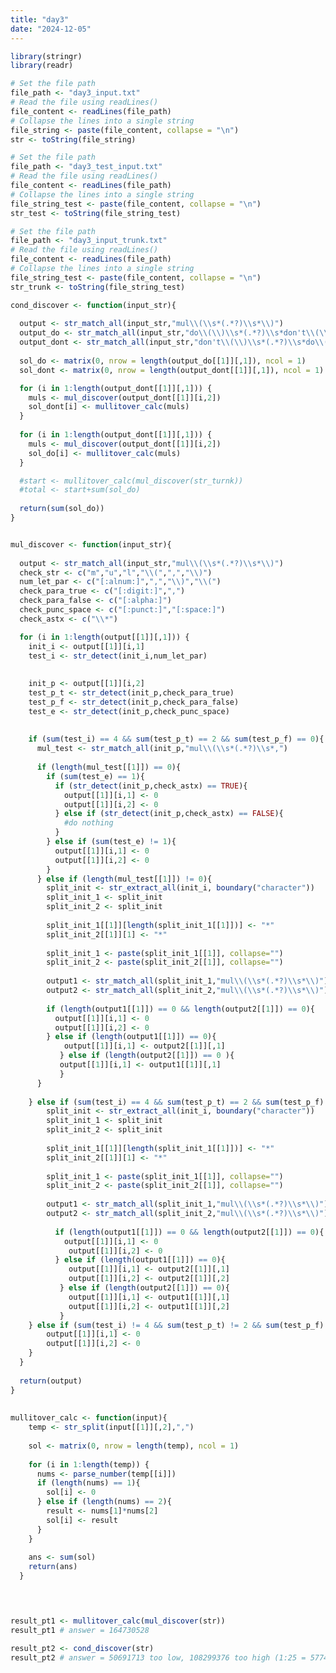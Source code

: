 ```yaml
---
title: "day3"
date: "2024-12-05"
---
```


```r
library(stringr)
library(readr)
```

```r
# Set the file path
file_path <- "day3_input.txt"
# Read the file using readLines()
file_content <- readLines(file_path)
# Collapse the lines into a single string
file_string <- paste(file_content, collapse = "\n")
str <- toString(file_string)

# Set the file path
file_path <- "day3_test_input.txt"
# Read the file using readLines()
file_content <- readLines(file_path)
# Collapse the lines into a single string
file_string_test <- paste(file_content, collapse = "\n")
str_test <- toString(file_string_test)

# Set the file path
file_path <- "day3_input_trunk.txt"
# Read the file using readLines()
file_content <- readLines(file_path)
# Collapse the lines into a single string
file_string_test <- paste(file_content, collapse = "\n")
str_trunk <- toString(file_string_test)
```

```r

cond_discover <- function(input_str){
  
  output <- str_match_all(input_str,"mul\\(\\s*(.*?)\\s*\\)")
  output_do <- str_match_all(input_str,"do\\(\\)\\s*(.*?)\\s*don't\\(\\)")
  output_dont <- str_match_all(input_str,"don't\\(\\)\\s*(.*?)\\s*do\\(\\)")
  
  sol_do <- matrix(0, nrow = length(output_do[[1]][,1]), ncol = 1)
  sol_dont <- matrix(0, nrow = length(output_dont[[1]][,1]), ncol = 1)

  for (i in 1:length(output_dont[[1]][,1])) {
    muls <- mul_discover(output_dont[[1]][i,2])
    sol_dont[i] <- mullitover_calc(muls)
  }
  
  for (i in 1:length(output_dont[[1]][,1])) {
    muls <- mul_discover(output_dont[[1]][i,2])
    sol_do[i] <- mullitover_calc(muls)
  }

  #start <- mullitover_calc(mul_discover(str_turnk)) 
  #total <- start+sum(sol_do)
  
  return(sum(sol_do))
}


mul_discover <- function(input_str){
  
  output <- str_match_all(input_str,"mul\\(\\s*(.*?)\\s*\\)")
  check_str <- c("m","u","l","\\(",",","\\)")
  num_let_par <- c("[:alnum:]",",","\\)","\\(")
  check_para_true <- c("[:digit:]",",")
  check_para_false <- c("[:alpha:]")
  check_punc_space <- c("[:punct:]","[:space:]")
  check_astx <- c("\\*")

  for (i in 1:length(output[[1]][,1])) {
    init_i <- output[[1]][i,1]
    test_i <- str_detect(init_i,num_let_par)
    
    
    init_p <- output[[1]][i,2]
    test_p_t <- str_detect(init_p,check_para_true)
    test_p_f <- str_detect(init_p,check_para_false)
    test_e <- str_detect(init_p,check_punc_space)
    
    
    if (sum(test_i) == 4 && sum(test_p_t) == 2 && sum(test_p_f) == 0){
      mul_test <- str_match_all(init_p,"mul\\(\\s*(.*?)\\s*,")
      
      if (length(mul_test[[1]]) == 0){
        if (sum(test_e) == 1){
          if (str_detect(init_p,check_astx) == TRUE){
            output[[1]][i,1] <- 0
            output[[1]][i,2] <- 0
          } else if (str_detect(init_p,check_astx) == FALSE){
            #do nothing
          }
        } else if (sum(test_e) != 1){
          output[[1]][i,1] <- 0
          output[[1]][i,2] <- 0
        }
      } else if (length(mul_test[[1]]) != 0){
        split_init <- str_extract_all(init_i, boundary("character"))
        split_init_1 <- split_init
        split_init_2 <- split_init
        
        split_init_1[[1]][length(split_init_1[[1]])] <- "*"
        split_init_2[[1]][1] <- "*"
        
        split_init_1 <- paste(split_init_1[[1]], collapse="")
        split_init_2 <- paste(split_init_2[[1]], collapse="")
        
        output1 <- str_match_all(split_init_1,"mul\\(\\s*(.*?)\\s*\\)")
        output2 <- str_match_all(split_init_2,"mul\\(\\s*(.*?)\\s*\\)")
      
        if (length(output1[[1]]) == 0 && length(output2[[1]]) == 0){
          output[[1]][i,1] <- 0
          output[[1]][i,2] <- 0
        } else if (length(output1[[1]]) == 0){
            output[[1]][i,1] <- output2[[1]][,1]
           } else if (length(output2[[1]]) == 0 ){
           output[[1]][i,1] <- output1[[1]][,1]
           }
      }
          
    } else if (sum(test_i) == 4 && sum(test_p_t) == 2 && sum(test_p_f) == 1) {
        split_init <- str_extract_all(init_i, boundary("character"))
        split_init_1 <- split_init
        split_init_2 <- split_init
        
        split_init_1[[1]][length(split_init_1[[1]])] <- "*"
        split_init_2[[1]][1] <- "*"
        
        split_init_1 <- paste(split_init_1[[1]], collapse="")
        split_init_2 <- paste(split_init_2[[1]], collapse="")
        
        output1 <- str_match_all(split_init_1,"mul\\(\\s*(.*?)\\s*\\)")
        output2 <- str_match_all(split_init_2,"mul\\(\\s*(.*?)\\s*\\)")
      
          if (length(output1[[1]]) == 0 && length(output2[[1]]) == 0){
            output[[1]][i,1] <- 0
             output[[1]][i,2] <- 0
          } else if (length(output1[[1]]) == 0){
             output[[1]][i,1] <- output2[[1]][,1]
             output[[1]][i,2] <- output2[[1]][,2]
           } else if (length(output2[[1]]) == 0){
             output[[1]][i,1] <- output1[[1]][,1]
             output[[1]][i,2] <- output1[[1]][,2]
           }
    } else if (sum(test_i) != 4 && sum(test_p_t) != 2 && sum(test_p_f) == 1){
        output[[1]][i,1] <- 0
        output[[1]][i,2] <- 0
    } 
  } 
   
  return(output)
}
  
  
mullitover_calc <- function(input){
    temp <- str_split(input[[1]][,2],",")
    
    sol <- matrix(0, nrow = length(temp), ncol = 1)
    
    for (i in 1:length(temp)) {
      nums <- parse_number(temp[[i]])
      if (length(nums) == 1){
        sol[i] <- 0
      } else if (length(nums) == 2){
        result <- nums[1]*nums[2]
        sol[i] <- result
      }
    }
    
    ans <- sum(sol) 
    return(ans)
  }


  


```

```r
result_pt1 <- mullitover_calc(mul_discover(str)) 
result_pt1 # answer = 164730528

result_pt2 <- cond_discover(str)
result_pt2 # answer = 50691713 too low, 108299376 too high (1:25 = 5774990)
```

```r

```